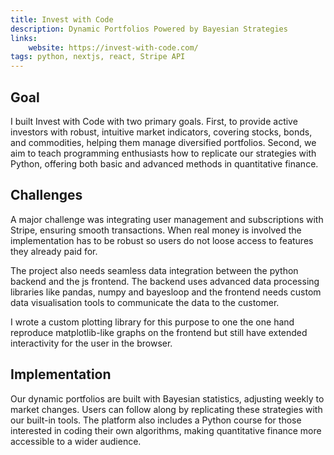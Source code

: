 ```yaml
---
title: Invest with Code
description: Dynamic Portfolios Powered by Bayesian Strategies
links:
    website: https://invest-with-code.com/
tags: python, nextjs, react, Stripe API
---
```


## Goal

I built Invest with Code with two primary goals. First, to provide active investors with robust, intuitive market
indicators, covering stocks, bonds, and commodities, helping them manage diversified portfolios. Second, we aim to
teach programming enthusiasts how to replicate our strategies with Python, offering both basic and advanced methods
in quantitative finance.

<Tags/>

<ImageNamed name="iwc_curve" />

## Challenges

A major challenge was integrating user management and subscriptions with Stripe, ensuring smooth transactions.
When real money is involved the implementation has to be robust so users do not loose access to features they already
paid for.

The project also needs seamless data integration between the python backend and the js frontend.
The backend uses advanced data processing libraries like pandas, numpy and bayesloop and the frontend needs custom
data visualisation tools to communicate the data to the customer.

I wrote a custom plotting library for this purpose to one the one hand reproduce matplotlib-like graphs on  the frontend
but still have extended interactivity for the user in the browser.


## Implementation

Our dynamic portfolios are built with Bayesian statistics, adjusting weekly to market changes. Users can follow along
by replicating these strategies with our built-in tools. The platform also includes a Python course for those
interested in coding their own algorithms, making quantitative finance more accessible to a wider audience.
